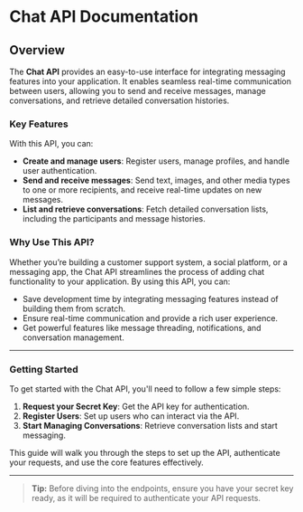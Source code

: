 # Chat API Documentation

## Overview

The **Chat API** provides an easy-to-use interface for integrating messaging features into your application. It enables seamless real-time communication between users, allowing you to send and receive messages, manage conversations, and retrieve detailed conversation histories.

### Key Features
With this API, you can:

- **Create and manage users**: Register users, manage profiles, and handle user authentication.
- **Send and receive messages**: Send text, images, and other media types to one or more recipients, and receive real-time updates on new messages.
- **List and retrieve conversations**: Fetch detailed conversation lists, including the participants and message histories.

### Why Use This API?
Whether you’re building a customer support system, a social platform, or a messaging app, the Chat API streamlines the process of adding chat functionality to your application. By using this API, you can:

- Save development time by integrating messaging features instead of building them from scratch.
- Ensure real-time communication and provide a rich user experience.
- Get powerful features like message threading, notifications, and conversation management.

---

### Getting Started
To get started with the Chat API, you'll need to follow a few simple steps:
1. **Request your Secret Key**: Get the API key for authentication.
2. **Register Users**: Set up users who can interact via the API.
3. **Start Managing Conversations**: Retrieve conversation lists and start messaging.

This guide will walk you through the steps to set up the API, authenticate your requests, and use the core features effectively.

---

> **Tip:** Before diving into the endpoints, ensure you have your secret key ready, as it will be required to authenticate your API requests.
